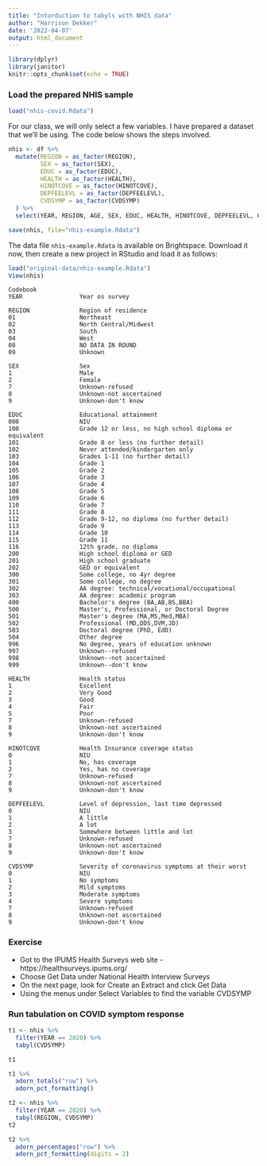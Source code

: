 ```yaml
---
title: "Intorduction to tabyls with NHIS data"
author: "Harrison Dekker"
date: '2022-04-07'
output: html_document
---
```


```r
library(dplyr)
library(janitor)
knitr::opts_chunk$set(echo = TRUE)
```

### Load the prepared NHIS sample

```r
load("nhis-covid.Rdata")
```

For our class, we will only select a few variables. I have prepared a dataset that we'll be using. The code below shows the steps involved.

```r
nhis <- df %>%
  mutate(REGION = as_factor(REGION),
         SEX = as_factor(SEX),
         EDUC = as_factor(EDUC),
         HEALTH = as_factor(HEALTH),
         HINOTCOVE = as_factor(HINOTCOVE),
         DEPFEELEVL = as_factor(DEPFEELEVL),
         CVDSYMP = as_factor(CVDSYMP)
  ) %>%
  select(YEAR, REGION, AGE, SEX, EDUC, HEALTH, HINOTCOVE, DEPFEELEVL, CVDSYMP, PERWEIGHT)

save(nhis, file="nhis-example.Rdata")
```

The data file `nhis-example.Rdata` is available on Brightspace. Download it now, then
create a new project in RStudio and load it as follows:

```r
load("original-data/nhis-example.Rdata")
View(nhis)
```

```
Codebook
YEAR                Year os survey

REGION              Region of residence
01                  Northeast
02                  North Central/Midwest
03                  South
04                  West
08                  NO DATA IN ROUND
09                  Unknown

SEX                 Sex
1                   Male
2                   Female
7                   Unknown-refused
8                   Unknown-not ascertained
9                   Unknown-don't know

EDUC                Educational attainment
000                 NIU
100                 Grade 12 or less, no high school diploma or equivalent
101                 Grade 8 or less (no further detail)
102                 Never attended/kindergarten only
103                 Grades 1-11 (no further detail)
104                 Grade 1
105                 Grade 2
106                 Grade 3
107                 Grade 4
108                 Grade 5
109                 Grade 6
110                 Grade 7
111                 Grade 8
112                 Grade 9-12, no diploma (no further detail)
113                 Grade 9
114                 Grade 10
115                 Grade 11
116                 12th grade, no diploma
200                 High school diploma or GED
201                 High school graduate
202                 GED or equivalent
300                 Some college, no 4yr degree
301                 Some college, no degree
302                 AA degree: technical/vocational/occupational
303                 AA degree: academic program
400                 Bachelor's degree (BA,AB,BS,BBA)
500                 Master's, Professional, or Doctoral Degree
501                 Master's degree (MA,MS,Med,MBA)
502                 Professional (MD,DDS,DVM,JD)
503                 Doctoral degree (PhD, EdD)
504                 Other degree
996                 No degree, years of education unknown
997                 Unknown--refused
998                 Unknown--not ascertained
999                 Unknown--don't know

HEALTH              Health status
1                   Excellent
2                   Very Good
3                   Good
4                   Fair
5                   Poor
7                   Unknown-refused
8                   Unknown-not ascertained
9                   Unknown-don't know

HINOTCOVE           Health Insurance coverage status
0                   NIU
1                   No, has coverage
2                   Yes, has no coverage
7                   Unknown-refused
8                   Unknown-not ascertained
9                   Unknown-don't know

DEPFEELEVL          Level of depression, last time depressed
0                   NIU
1                   A little
2                   A lot
3                   Somewhere between little and lot
7                   Unknown-refused
8                   Unknown-not ascertained
9                   Unknown-don't know

CVDSYMP             Severity of coronavirus symptoms at their worst
0                   NIU
1                   No symptoms
2                   Mild symptoms
3                   Moderate symptoms
4                   Severe symptoms
7                   Unknown-refused
8                   Unknown-not ascertained
9                   Unknown-don't know

```
### Exercise
- Got to the IPUMS Health Surveys web site - https://healthsurveys.ipums.org/
- Choose Get Data under National Health Interview Surveys
- On the next page, look for Create an Extract and click Get Data
- Using the menus under Select Variables to find the variable  CVDSYMP

### Run tabulation on COVID symptom response
```r
t1 <- nhis %>%
  filter(YEAR == 2020) %>%
  tabyl(CVDSYMP)

t1
```

```r
t1 %>%
  adorn_totals("row") %>%
  adorn_pct_formatting()

```

```r
t2 <- nhis %>%
  filter(YEAR == 2020) %>%
  tabyl(REGION, CVDSYMP) 
t2
```

```r
t2 %>%
  adorn_percentages("row") %>%
  adorn_pct_formatting(digits = 2)
```


